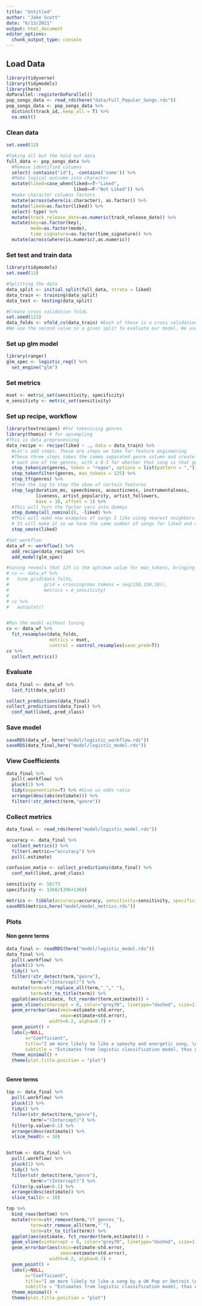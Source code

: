 ```yaml
---
title: "Untitled"
author: "Jake Scott"
date: "6/13/2021"
output: html_document
editor_options: 
  chunk_output_type: console
---
```

## Load Data
```r
library(tidyverse)
library(tidymodels)
library(here)
doParallel::registerDoParallel()
pop_songs_data <- read_rds(here("data/Full_Popular_Songs.rds"))
pop_songs_data <- pop_songs_data %>% 
  distinct(track_id,.keep_all = T) %>% 
  na.omit()
```


### Clean data
```r
set.seed(13)

#Taking all but the hold out data
full_data <- pop_songs_data %>% 
  #Remove identified columns
  select(-contains("id"), -contains('name')) %>%
  #Make logical outcome into character
  mutate(liked=case_when(liked==T~"Liked",
                         liked==F~"Not Liked")) %>% 
  #make character columns factors
  mutate(across(where(is.character), as.factor)) %>% 
  mutate(liked=as.factor(liked)) %>% 
  select(-type) %>% 
  mutate(track_release_date=as.numeric(track_release_date)) %>% 
  mutate(key=as.factor(key),
         mode=as.factor(mode),
         time_signature=as.factor(time_signature)) %>% 
  mutate(across(where(is.numeric),as.numeric))

```


### Set test and train data

```r
library(tidymodels)
set.seed(13)

#Splitting the data
data_split <- initial_split(full_data, strata = liked)
data_train <- training(data_split)
data_test <- testing(data_split)

#Create cross validation folds
set.seed(123)
data_folds <- vfold_cv(data_train) #Each of these is a cross validation fold. With a training and hold out for each fold.
#We use the second value in a given split to evaluate our model. We use it to compare and tune data. We save the test data for the very end. The resample things we use every time thru our modeling process to make choices
```



### Set up glm model
```r
library(ranger)
glm_spec <- logistic_reg() %>% 
  set_engine("glm")
```


### Set metrics
```r
mset <- metric_set(sensitivity, specificity)
m_sensitivty <- metric_set(sensitivity)
```


### Set up recipe, workflow
```r
library(textrecipes) #For tokenizing genres
library(themis) # for upsampling
#This is data preprocessing
data_recipe <- recipe(liked ~ ., data = data_train) %>% 
  #Let's add steps. These are steps we take for feature engineering
  #These three steps takes the comma separated genre column and create a column for 
  # each one of the genres, with a 0-1 for whether that song is that genre
  step_tokenize(genres, token = "regex", options = list(pattern = ",")) %>% 
  step_tokenfilter(genres, max_tokens = 125) %>% 
  step_tf(genres) %>% 
  #Take the log to stop the skew of certain features
  step_log(duration_ms, speechiness, acousticness, instrumentalness, 
           liveness, artist_popularity, artist_followers, 
           base = 10, offset = 1) %>% 
  #This will turn the factor vars into dummys
  step_dummy(all_nominal(), -liked) %>% 
  #This will make new examples of songs I like using nearest neighbors of the already-existing songs I do like.
  # It will make it so we have the same number of songs for liked and not liked, adding to the liked using nearest neighbors
  step_smote(liked)

#Set workflow
data_wf <- workflow() %>% 
  add_recipe(data_recipe) %>% 
  add_model(glm_spec)

#tuning reveals that 125 is the optimum value for max_tokens, bringing sensitivity from 0.67 to 0.683
# cv <- data_wf %>% 
#   tune_grid(data_folds, 
#             grid = crossing(max_tokens = seq(150,150,10)),
#             metrics = m_sensitivty)
# 
# cv %>% 
#   autoplot()


#Run the model without tuning
cv <- data_wf %>%
  fit_resamples(data_folds,
                metrics = mset,
                control = control_resamples(save_pred=T))
cv %>%
  collect_metrics()
```


### Evaluate
```r
data_final <- data_wf %>% 
  last_fit(data_split)

collect_predictions(data_final)
collect_predictions(data_final) %>% 
  conf_mat(liked,.pred_class)
```

### Save model
```r
saveRDS(data_wf, here("model/logistic_workflow.rds"))
saveRDS(data_final,here("model/logistic_model.rds"))
```

### View Coefficients
```r
data_final %>% 
  pull(.workflow) %>% 
  pluck(1) %>% 
  tidy(exponentiate=T) %>% #Give us odds ratio 
  arrange(desc(abs(estimate))) %>% 
  filter(!str_detect(term,"genre"))

```

### Collect metrics
```r
data_final <- read_rds(here("model/logistic_model.rds"))

accuracy <- data_final %>% 
  collect_metrics() %>% 
  filter(.metric=="accuracy") %>% 
  pull(.estimate)

confusion_matix <- collect_predictions(data_final) %>% 
  conf_mat(liked,.pred_class) 

sensitivity <- 50/73
specificity <- 1360/(396+1360)

metrics <- tibble(accuracy=accuracy, sensitivity=sensitivity, specificity=specificity)
saveRDS(metrics,here("model/model_metrics.rds"))

```


### Plots

#### Non genre terms
```r
data_final <- readRDS(here("model/logistic_model.rds"))
data_final %>% 
  pull(.workflow) %>% 
  pluck(1) %>% 
  tidy() %>% 
  filter(!str_detect(term,"genre"), 
         term!="(Intercept)") %>% 
  mutate(term=str_replace_all(term,"_"," "),
         term=str_to_title(term)) %>% 
  ggplot(aes(estimate, fct_reorder(term,estimate))) +
  geom_vline(xintercept = 0, color="grey70", linetype="dashed", size=1) +
  geom_errorbar(aes(xmin=estimate-std.error,
                    xmax=estimate+std.error),
                width=0.2, alpha=0.7) +
  geom_point() +
  labs(y=NULL,
       x="Coefficient",
       title="I am more likely to like a speechy and energetic song, \nless likely to like a long song from a popular artist",
       subtitle = "Estimates from logistic classification model, thus one should focus \non direction and magnitude") +
  theme_minimal() +
  theme(plot.title.position = "plot")



```

#### Genre terms
```r
top <- data_final %>% 
  pull(.workflow) %>% 
  pluck(1) %>% 
  tidy() %>% 
  filter(str_detect(term,"genre"), 
         term!="(Intercept)") %>% 
  filter(p.value<0.1) %>% 
  arrange(desc(estimate)) %>% 
  slice_head(n = 10)


bottom <- data_final %>% 
  pull(.workflow) %>% 
  pluck(1) %>% 
  tidy() %>% 
  filter(str_detect(term,"genre"), 
         term!="(Intercept)") %>% 
  filter(p.value<0.1) %>% 
  arrange(desc(estimate)) %>% 
  slice_tail(n = 10)

top %>% 
  bind_rows(bottom) %>% 
  mutate(term=str_remove(term,"tf_genres_"),
         term=str_remove_all(term,"`"),
         term=str_to_title(term)) %>% 
  ggplot(aes(estimate, fct_reorder(term,estimate))) +
  geom_vline(xintercept = 0, color="grey70", linetype="dashed", size=1) +
  geom_errorbar(aes(xmin=estimate-std.error,
                    xmax=estimate+std.error),
                width=0.2, alpha=0.7) +
  geom_point() +
  labs(y=NULL,
       x="Coefficient",
       title="I am more likely to like a song by a UK Pop or Detroit \nHip Hop artist, but not from a Metropopolis or Emo artist",
       subtitle = "Estimates from logistic classification model, thus one should focus \non direction and magnitude") +
  theme_minimal() +
  theme(plot.title.position = "plot")
```